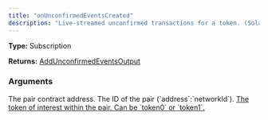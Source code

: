 ```yaml
---
title: "onUnconfirmedEventsCreated"
description: "Live-streamed unconfirmed transactions for a token. (Solana only)"
---
```


**Type:** Subscription

**Returns:** [AddUnconfirmedEventsOutput](/api-reference/types/addunconfirmedeventsoutput)

### Arguments

<ResponseField name="address" type="String">
  The pair contract address.
</ResponseField>

<ResponseField name="id" type="String">
  The ID of the pair (`address`:`networkId`).
</ResponseField>

<a href="/api-reference/types/quotetoken">
  <ResponseField name="quoteToken" type="QuoteToken">
    The token of interest within the pair. Can be `token0` or `token1`.
  </ResponseField>
</a>

